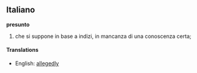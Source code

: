 ==Italiano==
'''presunto'''
#che si suppone in base a indizi, in mancanza di una conoscenza certa;

====Translations====
{{top}}
*English: [[allegedly]]